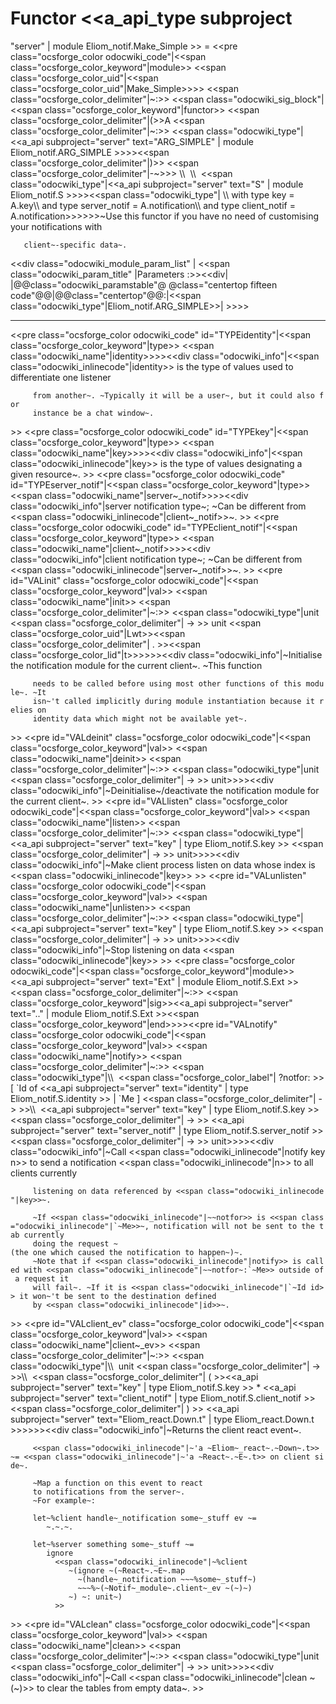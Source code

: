 =Functor <<a_api_type subproject="server" | module Eliom_notif.Make_Simple >> =
<<pre class="ocsforge_color odocwiki_code"|<<span class="ocsforge_color_keyword"|module>> <<span class="ocsforge_color_uid"|<<span class="ocsforge_color_uid"|Make_Simple>>>> <<span class="ocsforge_color_delimiter"|~:>> <<span class="odocwiki_sig_block"|<<span class="ocsforge_color_keyword"|functor>> <<span class="ocsforge_color_delimiter"|(>>A <<span class="ocsforge_color_delimiter"|~:>> <<span class="odocwiki_type"|<<a_api subproject="server" text="ARG_SIMPLE" | module Eliom_notif.ARG_SIMPLE >>>><<span class="ocsforge_color_delimiter"|)>> <<span class="ocsforge_color_delimiter"|-~>>> \\  \\  <<span class="odocwiki_type"|<<a_api subproject="server" text="S" | module Eliom_notif.S >>>><<span class="odocwiki_type"| \\    with type key = A.key\\     and type server_notif = A.notification\\     and type client_notif = A.notification>>>>>>~Use this functor if you have no need of customising your notifications with
    client~-specific data~.
<<div class="odocwiki_module_param_list" | <<span class="odocwiki_param_title" |Parameters :>><<div|
|@@class="odocwiki_paramstable"@ @class="centertop fifteen code"@@{{{A}}}|@@class="centertop"@@:|<<span class="odocwiki_type"|Eliom_notif.ARG_SIMPLE>>|
>>>>

----
<<pre class="ocsforge_color odocwiki_code" id="TYPEidentity"|<<span class="ocsforge_color_keyword"|type>> <<span class="odocwiki_name"|identity>>>><<div class="odocwiki_info"|<<span class="odocwiki_inlinecode"|identity>> is the type of values used to differentiate one listener
      from another~. ~Typically it will be a user~, but it could also for
      instance be a chat window~.
>>
<<pre class="ocsforge_color odocwiki_code" id="TYPEkey"|<<span class="ocsforge_color_keyword"|type>> <<span class="odocwiki_name"|key>>>><<div class="odocwiki_info"|<<span class="odocwiki_inlinecode"|key>> is the type of values designating a given resource~.
>>
<<pre class="ocsforge_color odocwiki_code" id="TYPEserver_notif"|<<span class="ocsforge_color_keyword"|type>> <<span class="odocwiki_name"|server~_notif>>>><<div class="odocwiki_info"|server notification type~; ~Can be different from <<span class="odocwiki_inlinecode"|client~_notif>>~.
>>
<<pre class="ocsforge_color odocwiki_code" id="TYPEclient_notif"|<<span class="ocsforge_color_keyword"|type>> <<span class="odocwiki_name"|client~_notif>>>><<div class="odocwiki_info"|client notification type~; ~Can be different from <<span class="odocwiki_inlinecode"|server~_notif>>~.
>>
<<pre id="VALinit" class="ocsforge_color odocwiki_code"|<<span class="ocsforge_color_keyword"|val>> <<span class="odocwiki_name"|init>> <<span class="ocsforge_color_delimiter"|~:>> <<span class="odocwiki_type"|unit <<span class="ocsforge_color_delimiter"| -> >> unit <<span class="ocsforge_color_uid"|Lwt>><<span class="ocsforge_color_delimiter"| . >><<span class="ocsforge_color_lid"|t>>>>>><<div class="odocwiki_info"|~Initialise the notification module for the current client~. ~This function
      needs to be called before using most other functions of this module~. ~It
      isn~'t called implicitly during module instantiation because it relies on
      identity data which might not be available yet~.
>>
<<pre id="VALdeinit" class="ocsforge_color odocwiki_code"|<<span class="ocsforge_color_keyword"|val>> <<span class="odocwiki_name"|deinit>> <<span class="ocsforge_color_delimiter"|~:>> <<span class="odocwiki_type"|unit <<span class="ocsforge_color_delimiter"| -> >> unit>>>><<div class="odocwiki_info"|~Deinitialise~/deactivate the notification module for the current client~.
>>
<<pre id="VALlisten" class="ocsforge_color odocwiki_code"|<<span class="ocsforge_color_keyword"|val>> <<span class="odocwiki_name"|listen>> <<span class="ocsforge_color_delimiter"|~:>> <<span class="odocwiki_type"|<<a_api subproject="server" text="key" | type Eliom_notif.S.key >> <<span class="ocsforge_color_delimiter"| -> >> unit>>>><<div class="odocwiki_info"|~Make client process listen on data whose index is <<span class="odocwiki_inlinecode"|key>>
>>
<<pre id="VALunlisten" class="ocsforge_color odocwiki_code"|<<span class="ocsforge_color_keyword"|val>> <<span class="odocwiki_name"|unlisten>> <<span class="ocsforge_color_delimiter"|~:>> <<span class="odocwiki_type"|<<a_api subproject="server" text="key" | type Eliom_notif.S.key >> <<span class="ocsforge_color_delimiter"| -> >> unit>>>><<div class="odocwiki_info"|~Stop listening on data <<span class="odocwiki_inlinecode"|key>>
>>
<<pre class="ocsforge_color odocwiki_code"|<<span class="ocsforge_color_keyword"|module>> <<a_api subproject="server" text="Ext" | module Eliom_notif.S.Ext >> <<span class="ocsforge_color_delimiter"|~:>> <<span class="ocsforge_color_keyword"|sig>><<a_api subproject="server" text=".." | module Eliom_notif.S.Ext >><<span class="ocsforge_color_keyword"|end>>>><<pre id="VALnotify" class="ocsforge_color odocwiki_code"|<<span class="ocsforge_color_keyword"|val>> <<span class="odocwiki_name"|notify>> <<span class="ocsforge_color_delimiter"|~:>> <<span class="odocwiki_type"|\\  <<span class="ocsforge_color_label"| ?notfor: >>[ `Id of <<a_api subproject="server" text="identity" | type Eliom_notif.S.identity >> | `Me ] <<span class="ocsforge_color_delimiter"| -> >>\\  <<a_api subproject="server" text="key" | type Eliom_notif.S.key >> <<span class="ocsforge_color_delimiter"| -> >> <<a_api subproject="server" text="server_notif" | type Eliom_notif.S.server_notif >> <<span class="ocsforge_color_delimiter"| -> >> unit>>>><<div class="odocwiki_info"|~Call <<span class="odocwiki_inlinecode"|notify key n>> to send a notification <<span class="odocwiki_inlinecode"|n>> to all clients currently
      listening on data referenced by <<span class="odocwiki_inlinecode"|key>>~.


      ~If <<span class="odocwiki_inlinecode"|~~notfor>> is <<span class="odocwiki_inlinecode"|`~Me>>~, notification will not be sent to the tab currently
      doing the request ~(the one which caused the notification to happen~)~.
      ~Note that if <<span class="odocwiki_inlinecode"|notify>> is called with <<span class="odocwiki_inlinecode"|~~notfor~:`~Me>> outside of a request it
      will fail~. ~If it is <<span class="odocwiki_inlinecode"|`~Id id>> it won~'t be sent to the destination defined
      by <<span class="odocwiki_inlinecode"|id>>~.
>>
<<pre id="VALclient_ev" class="ocsforge_color odocwiki_code"|<<span class="ocsforge_color_keyword"|val>> <<span class="odocwiki_name"|client~_ev>> <<span class="ocsforge_color_delimiter"|~:>> <<span class="odocwiki_type"|\\  unit <<span class="ocsforge_color_delimiter"| -> >>\\  <<span class="ocsforge_color_delimiter"| ( >><<a_api subproject="server" text="key" | type Eliom_notif.S.key >> * <<a_api subproject="server" text="client_notif" | type Eliom_notif.S.client_notif >><<span class="ocsforge_color_delimiter"| ) >> <<a_api subproject="server" text="Eliom_react.Down.t" | type Eliom_react.Down.t >>>>>><<div class="odocwiki_info"|~Returns the client react event~.


      <<span class="odocwiki_inlinecode"|~'a ~Eliom~_react~.~Down~.t>> ~= <<span class="odocwiki_inlinecode"|~'a ~React~.~E~.t>> on client side~.


      ~Map a function on this event to react
      to notifications from the server~.
      ~For example~:


      let~%client handle~_notification some~_stuff ev ~=
         ~.~.~.


      let~%server something some~_stuff ~=
         ignore
           <<span class="odocwiki_inlinecode"|~%client
              ~(ignore ~(~React~.~E~.map
                ~(handle~_notification ~~~%some~_stuff~)
                ~~~%~(~Notif~_module~.client~_ev ~(~)~)
              ~) ~: unit~)
           >>
>>
<<pre id="VALclean" class="ocsforge_color odocwiki_code"|<<span class="ocsforge_color_keyword"|val>> <<span class="odocwiki_name"|clean>> <<span class="ocsforge_color_delimiter"|~:>> <<span class="odocwiki_type"|unit <<span class="ocsforge_color_delimiter"| -> >> unit>>>><<div class="odocwiki_info"|~Call <<span class="odocwiki_inlinecode"|clean ~(~)>> to clear the tables from empty data~.
>>

